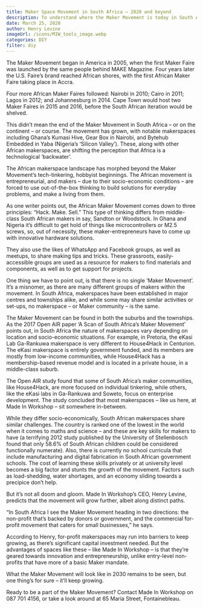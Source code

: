 ```yaml
---
title: Maker Space Movement in South Africa – 2020 and beyond
description: To understand where the Maker Movement is today in South Africa, and where it may be heading, we need to go back to its African inception in 2009.
date: March 25, 2020
author: Henry Levine
imageUrl: /icons/MIW_tools_image.webp
categories: DIY
filter: diy
---
```

The Maker Movement began in America in 2005, when the first Maker Faire was launched by the same people behind MAKE Magazine. Four years later the U.S. Faire’s brand reached African shores, with the first African Maker Faire taking place in Accra.

Four more African Maker Faires followed: Nairobi in 2010; Cairo in 2011; Lagos in 2012; and Johannesburg in 2014. Cape Town would host two Maker Faires in 2015 and 2016, before the South African iteration would be shelved.


This didn’t mean the end of the Maker Movement in South Africa – or on the continent – or course. The movement has grown, with notable makerspaces including Ghana’s Kumasi Hive, Gear Box in Nairobi, and Bytehub Embedded in Yaba (Nigeria’s ‘Silicon Valley’). These, along with other African makerspaces, are shifting the perception that Africa is a technological ‘backwater’.

The African makerspace landscape has morphed beyond the Maker Movement’s tech-tinkering, hobbyist beginnings. The African movement is entrepreneurial, and makers – due to their socio-economic conditions – are forced to use out-of-the-box thinking to build solutions for everyday problems, and make a living from them. 

As one writer points out, the African Maker Movement comes down to three principles: “Hack. Make. Sell.” This type of thinking differs from middle-class South African makers in say, Sandton or Woodstock. In Ghana and Nigeria it’s difficult to get hold of things like microcontrollers or M2.5 screws, so, out of necessity, these maker-entrepreneurs have to come up with innovative hardware solutions.

They also use the likes of WhatsApp and Facebook groups, as well as meetups, to share making tips and tricks. These grassroots, easily-accessible groups are used as a resource for makers to find materials and components, as well as to get support for projects.

One thing we have to point out, is that there is no single ‘Maker Movement’. It’s a misnomer, as there are many different groups of makers within the movement. In South Africa, makerspaces have been established in major centres and townships alike, and while some may share similar activities or set-ups, no makerspace – or Maker community – is the same.

The Maker Movement can be found in both the suburbs and the townships. As the 2017 Open AIR paper ‘A Scan of South Africa’s Maker Movement’ points out, in South Africa the nature of makerspaces vary depending on location and socio-economic situations. For example, in Pretoria, the eKasi Lab Ga-Rankuwa makerspace is very different to House4Hack in Centurion. The eKasi makerspace is entirely government funded, and its members are mostly from low-income communities, while House4Hack has a membership-based revenue model and is located in a private house, in a middle-class suburb.


The Open AIR study found that some of South Africa’s maker communities, like House4Hack, are more focused on individual tinkering, while others, like the eKasi labs in Ga-Rankuwa and Soweto, focus on enterprise development. The study concluded that most makerspaces – like us here, at Made In Workshop – sit somewhere in-between.

 
While they differ socio-economically, South African makerspaces share similar challenges. The country is ranked one of the lowest in the world when it comes to maths and science – and these are key skills for makers to have (a terrifying 2012 study published by the University of Stellenbosch found that only 58.6% of South African children could be considered functionally numerate). Also, there is currently no school curricula that include manufacturing and digital fabrication in South African government schools. The cost of learning these skills privately or at university level becomes a big factor and stunts the growth of the movement. Factors such as load-shedding, water shortages, and an economy sliding towards a precipice don’t help.

But it’s not all doom and gloom. Made In Workshop’s CEO, Henry Levine, predicts that the movement will grow further, albeit along distinct paths.

“In South Africa I see the Maker Movement heading in two directions: the non-profit that’s backed by donors or government, and the commercial for-profit movement that caters for small businesses,” he says.

According to Henry, for-profit makerspaces may run into barriers to keep growing, as there’s significant capital investment needed. But the advantages of spaces like these – like Made In Workshop – is that they’re geared towards innovation and entrepreneurship, unlike entry-level non-profits that have more of a basic Maker mandate.

What the Maker Movement will look like in 2030 remains to be seen, but one thing’s for sure – it’ll keep growing.

Ready to be a part of the Maker Movement? Contact Made In Workshop on 087 701 4156, or take a look around at 65 Maria Street, Fontainebleau.